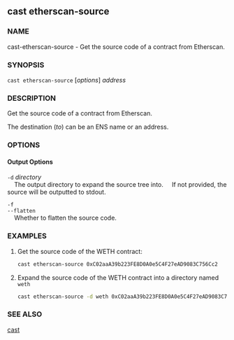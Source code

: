 
## cast etherscan-source

### NAME

cast-etherscan-source - Get the source code of a contract from Etherscan.

### SYNOPSIS

`cast etherscan-source` [*options*] _address_

### DESCRIPTION

Get the source code of a contract from Etherscan.

The destination (_to_) can be an ENS name or an address.

### OPTIONS

#### Output Options

`-d` _directory_  
&nbsp;&nbsp;&nbsp;&nbsp;The output directory to expand the source tree into.
&nbsp;&nbsp;&nbsp;&nbsp;If not provided, the source will be outputted to stdout.

`-f`  
`--flatten`  
&nbsp;&nbsp;&nbsp;&nbsp;Whether to flatten the source code.

<EtherscanOptions />
<CommonOptions />

### EXAMPLES

1. Get the source code of the WETH contract:

   ```sh
   cast etherscan-source 0xC02aaA39b223FE8D0A0e5C4F27eAD9083C756Cc2
   ```

2. Expand the source code of the WETH contract into a directory named `weth`
   ```sh
   cast etherscan-source -d weth 0xC02aaA39b223FE8D0A0e5C4F27eAD9083C756Cc2
   ```

### SEE ALSO

[cast](/cast/reference/overview)
